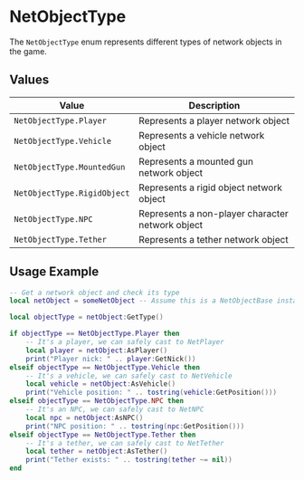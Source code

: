 # NetObjectType

The `NetObjectType` enum represents different types of network objects in the game.

## Values

| Value | Description |
|-------|-------------|
| `NetObjectType.Player` | Represents a player network object |
| `NetObjectType.Vehicle` | Represents a vehicle network object |
| `NetObjectType.MountedGun` | Represents a mounted gun network object |
| `NetObjectType.RigidObject` | Represents a rigid object network object |
| `NetObjectType.NPC` | Represents a non-player character network object |
| `NetObjectType.Tether` | Represents a tether network object |

## Usage Example

```lua
-- Get a network object and check its type
local netObject = someNetObject -- Assume this is a NetObjectBase instance

local objectType = netObject:GetType()

if objectType == NetObjectType.Player then
    -- It's a player, we can safely cast to NetPlayer
    local player = netObject:AsPlayer()
    print("Player nick: " .. player:GetNick())
elseif objectType == NetObjectType.Vehicle then
    -- It's a vehicle, we can safely cast to NetVehicle
    local vehicle = netObject:AsVehicle()
    print("Vehicle position: " .. tostring(vehicle:GetPosition()))
elseif objectType == NetObjectType.NPC then
    -- It's an NPC, we can safely cast to NetNPC
    local npc = netObject:AsNPC()
    print("NPC position: " .. tostring(npc:GetPosition()))
elseif objectType == NetObjectType.Tether then
    -- It's a tether, we can safely cast to NetTether
    local tether = netObject:AsTether()
    print("Tether exists: " .. tostring(tether ~= nil))
end
```
